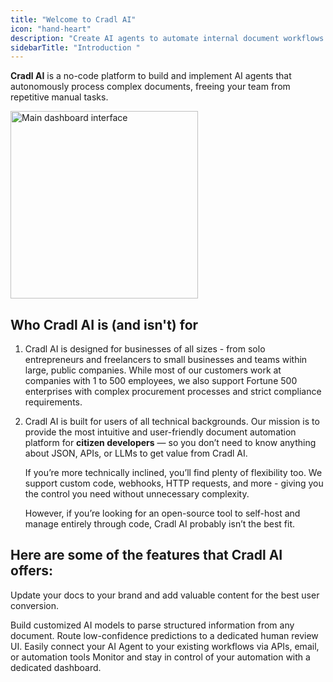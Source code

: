 ```yaml
---
title: "Welcome to Cradl AI"
icon: "hand-heart"
description: "Create AI agents to automate internal document workflows - fast, safe and without writing a single line of code.  "
sidebarTitle: "Introduction "
---
```


**Cradl AI** is a no-code platform to build and implement AI agents that autonomously process complex documents, freeing your team from repetitive manual tasks.

<img
  src="cradl-ai-intelligent-document-automation.webp"
  alt="Main dashboard interface"
  height="300"
  className="rounded-lg"
  title="Cradl AI - Document automation platform"
/>

## Who Cradl AI is (and isn't) for

1. Cradl AI is designed for businesses of all sizes - from solo entrepreneurs and freelancers to small businesses and teams within large, public companies. While most of our customers work at companies with 1 to 500 employees, we also support Fortune 500 enterprises with complex procurement processes and strict compliance requirements.
2. Cradl AI is built for users of all technical backgrounds. Our mission is to provide the most intuitive and user-friendly document automation platform for **citizen developers** — so you don’t need to know anything about JSON, APIs, or LLMs to get value from Cradl AI.

   If you’re more technically inclined, you’ll find plenty of flexibility too. We support custom code, webhooks, HTTP requests, and more - giving you the control you need without unnecessary complexity.

   However, if you’re looking for an open-source tool to self-host and manage entirely through code, Cradl AI probably isn’t the best fit.

## Here are some of the features that Cradl AI offers:

Update your docs to your brand and add valuable content for the best user conversion.

<CardGroup cols={2}>
  <Card title="AI Agents" icon="sparkles" href="/core-concepts/ai-model">
    Build customized AI models to parse structured information from any document.
  </Card>
  <Card title="Human in the loop" icon="user-check" href="/core-concepts/human-in-the-loop">
    Route low-confidence predictions to a dedicated human review UI.
  </Card>
  <Card title="Integrations" icon="link" href="/">
    Easily connect your AI Agent to your existing workflows via APIs, email, or automation tools
  </Card>
  <Card title="Insights" icon="chart-waterfall" href="/">
    Monitor and stay in control of your automation with a dedicated dashboard.
  </Card>
</CardGroup>